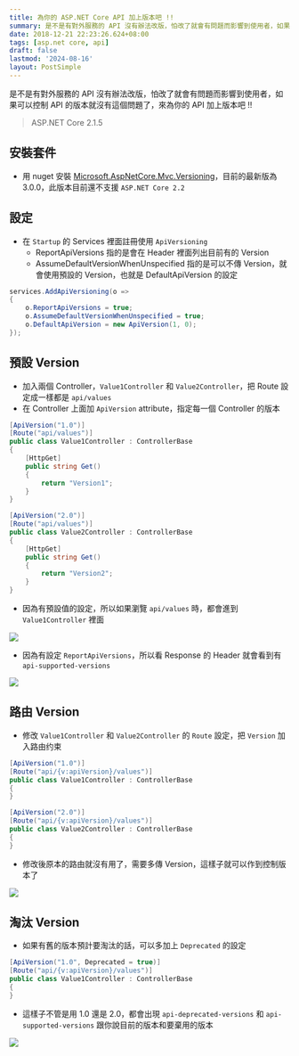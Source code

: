```yaml
---
title: 為你的 ASP.NET Core API 加上版本吧 !!
summary: 是不是有對外服務的 API 沒有辦法改版，怕改了就會有問題而影響到使用者，如果可以控制 API 的版本就沒有這個問題了，來為你的 API 加上版本吧 !!
date: 2018-12-21 22:23:26.624+08:00
tags: [asp.net core, api]
draft: false
lastmod: '2024-08-16'
layout: PostSimple
---
```


是不是有對外服務的 API 沒有辦法改版，怕改了就會有問題而影響到使用者，如果可以控制 API 的版本就沒有這個問題了，來為你的 API 加上版本吧 !!

> ASP.NET Core 2.1.5

## 安裝套件

- 用 nuget 安裝 [Microsoft.AspNetCore.Mvc.Versioning](https://www.nuget.org/packages/microsoft.aspnetcore.mvc.versioning/)，目前的最新版為 3.0.0，此版本目前還不支援 `ASP.NET Core 2.2`

## 設定

- 在 `Startup` 的 Services 裡面註冊使用 `ApiVersioning`
  - ReportApiVersions 指的是會在 Header 裡面列出目前有的 Version
  - AssumeDefaultVersionWhenUnspecified 指的是可以不傳 Version，就會使用預設的 Version，也就是 DefaultApiVersion 的設定

```csharp
services.AddApiVersioning(o =>
{
    o.ReportApiVersions = true;
    o.AssumeDefaultVersionWhenUnspecified = true;
    o.DefaultApiVersion = new ApiVersion(1, 0);
});
```

## 預設 Version

- 加入兩個 Controller，`Value1Controller` 和 `Value2Controller`，把 Route 設定成一樣都是 `api/values`
- 在 Controller 上面加 `ApiVersion` attribute，指定每一個 Controller 的版本

```csharp
[ApiVersion("1.0")]
[Route("api/values")]
public class Value1Controller : ControllerBase
{
    [HttpGet]
    public string Get()
    {
        return "Version1";
    }
}
```

```csharp
[ApiVersion("2.0")]
[Route("api/values")]
public class Value2Controller : ControllerBase
{
    [HttpGet]
    public string Get()
    {
        return "Version2";
    }
}
```

- 因為有預設值的設定，所以如果瀏覽 `api/values` 時，都會進到 `Value1Controller` 裡面

![](/static/images/404.webp)

- 因為有設定 `ReportApiVersions`，所以看 Response 的 Header 就會看到有 `api-supported-versions`

![](/static/images/404.webp)

## 路由 Version

- 修改 `Value1Controller` 和 `Value2Controller` 的 `Route` 設定，把 `Version` 加入路由约束

```csharp
[ApiVersion("1.0")]
[Route("api/{v:apiVersion}/values")]
public class Value1Controller : ControllerBase
{
}
```

```csharp
[ApiVersion("2.0")]
[Route("api/{v:apiVersion}/values")]
public class Value2Controller : ControllerBase
{
}
```

- 修改後原本的路由就沒有用了，需要多傳 Version，這樣子就可以作到控制版本了

![](/static/images/404.webp)

## 淘汰 Version

- 如果有舊的版本預計要淘汰的話，可以多加上 `Deprecated` 的設定

```csharp
[ApiVersion("1.0", Deprecated = true)]
[Route("api/{v:apiVersion}/values")]
public class Value1Controller : ControllerBase
{
}
```

- 這樣子不管是用 1.0 還是 2.0，都會出現 `api-deprecated-versions` 和 `api-supported-versions` 跟你說目前的版本和要棄用的版本

![](/static/images/404.webp)

